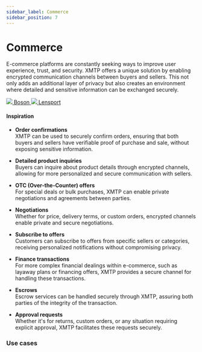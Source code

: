 ```yaml
---
sidebar_label: Commerce
sidebar_position: 7
---
```



# Commerce

E-commerce platforms are constantly seeking ways to improve user experience, trust, and security. XMTP offers a unique solution by enabling encrypted communication channels between buyers and sellers. This not only adds an additional layer of privacy but also creates an environment where detailed and sensitive information can be exchanged securely.

<div class="chain-list white">
  <a href="https://www.bosonprotocol.io/" class="chain-item">
    <img src={boson} />
    <span>Boson</span>
  </a>
  <a href="https://lensport.io/" class="chain-item">
    <img src={lensport} />
    <span>Lensport</span>
  </a>
</div>

#### Inspiration

- **Order confirmations**  
   XMTP can be used to securely confirm orders, ensuring that both buyers and sellers have verifiable proof of purchase and sale, without exposing sensitive information.

- **Detailed product inquiries**  
   Buyers can inquire about product details through encrypted channels, allowing for more personalized and secure communication with sellers.

- **OTC (Over-the-Counter) offers**  
   For special deals or bulk purchases, XMTP can enable private negotiations and agreements between parties.

- **Negotiations**  
   Whether for price, delivery terms, or custom orders, encrypted channels enable private and secure negotiations.

- **Subscribe to offers**  
   Customers can subscribe to offers from specific sellers or categories, receiving personalized notifications without compromising privacy.

- **Finance transactions**  
   For more complex financial dealings within e-commerce, such as layaway plans or financing offers, XMTP provides a secure channel for handling these transactions.

- **Escrows**  
   Escrow services can be handled securely through XMTP, assuring both parties of the integrity of the transaction.

- **Approval requests**  
   Whether it's for returns, custom orders, or any situation requiring explicit approval, XMTP facilitates these requests securely.

### Use cases


<Usecases />

